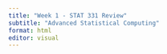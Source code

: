 ```yaml
---
title: "Week 1 - STAT 331 Review"
subtitle: "Advanced Statistical Computing"
format: html
editor: visual
---
```

